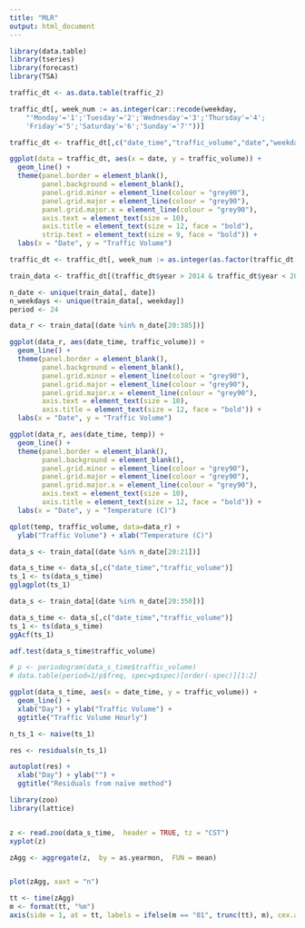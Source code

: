 ```yaml
---
title: "MLR"
output: html_document
---
```


```r
library(data.table)
library(tseries)
library(forecast)
library(TSA)
```
```r
traffic_dt <- as.data.table(traffic_2)

traffic_dt[, week_num := as.integer(car::recode(weekday,
    "'Monday'='1';'Tuesday'='2';'Wednesday'='3';'Thursday'='4';
    'Friday'='5';'Saturday'='6';'Sunday'='7'"))]

traffic_dt <- traffic_dt[,c("date_time","traffic_volume","date","weekday","year","temp")]
```

```r
ggplot(data = traffic_dt, aes(x = date, y = traffic_volume)) +
  geom_line() + 
  theme(panel.border = element_blank(),
        panel.background = element_blank(),
        panel.grid.minor = element_line(colour = "grey90"),
        panel.grid.major = element_line(colour = "grey90"),
        panel.grid.major.x = element_line(colour = "grey90"),
        axis.text = element_text(size = 10),
        axis.title = element_text(size = 12, face = "bold"),
        strip.text = element_text(size = 9, face = "bold")) +
  labs(x = "Date", y = "Traffic Volume")
```
```r
traffic_dt <- traffic_dt[, week_num := as.integer(as.factor(traffic_dt[, weekday]))]
```

```r
train_data <- traffic_dt[(traffic_dt$year > 2014 & traffic_dt$year < 2017)]

n_date <- unique(train_data[, date])
n_weekdays <- unique(train_data[, weekday])
period <- 24

data_r <- train_data[(date %in% n_date[20:385])]
```

```r
ggplot(data_r, aes(date_time, traffic_volume)) +
  geom_line() +
  theme(panel.border = element_blank(),
        panel.background = element_blank(),
        panel.grid.minor = element_line(colour = "grey90"),
        panel.grid.major = element_line(colour = "grey90"),
        panel.grid.major.x = element_line(colour = "grey90"),
        axis.text = element_text(size = 10),
        axis.title = element_text(size = 12, face = "bold")) +
  labs(x = "Date", y = "Traffic Volume")
```

```r
ggplot(data_r, aes(date_time, temp)) +
  geom_line() +
  theme(panel.border = element_blank(),
        panel.background = element_blank(),
        panel.grid.minor = element_line(colour = "grey90"),
        panel.grid.major = element_line(colour = "grey90"),
        panel.grid.major.x = element_line(colour = "grey90"),
        axis.text = element_text(size = 10),
        axis.title = element_text(size = 12, face = "bold")) +
  labs(x = "Date", y = "Temperature (C)")
```

```r
qplot(temp, traffic_volume, data=data_r) +
  ylab("Traffic Volume") + xlab("Temperature (C)")
```
```r
data_s <- train_data[(date %in% n_date[20:21])]

data_s_time <- data_s[,c("date_time","traffic_volume")] 
ts_1 <- ts(data_s_time)
gglagplot(ts_1)
```
```r
data_s <- train_data[(date %in% n_date[20:350])]

data_s_time <- data_s[,c("date_time","traffic_volume")] 
ts_1 <- ts(data_s_time)
ggAcf(ts_1)
```
```r
adf.test(data_s_time$traffic_volume)
```
```r
# p <- periodogram(data_s_time$traffic_volume)
# data.table(period=1/p$freq, spec=p$spec)[order(-spec)][1:2]
```

```r
ggplot(data_s_time, aes(x = date_time, y = traffic_volume)) +
  geom_line() +
  xlab("Day") + ylab("Traffic Volume") +
  ggtitle("Traffic Volume Hourly")
```
```r
n_ts_1 <- naive(ts_1)

res <- residuals(n_ts_1)

autoplot(res) + 
  xlab("Day") + ylab("") +
  ggtitle("Residuals from naïve method")
```

```r
library(zoo)
library(lattice)


z <- read.zoo(data_s_time,  header = TRUE, tz = "CST")
xyplot(z)

zAgg <- aggregate(z,  by = as.yearmon,  FUN = mean)


plot(zAgg, xaxt = "n")

tt <- time(zAgg)
m <- format(tt, "%m")
axis(side = 1, at = tt, labels = ifelse(m == "01", trunc(tt), m), cex.axis = .7)
```

